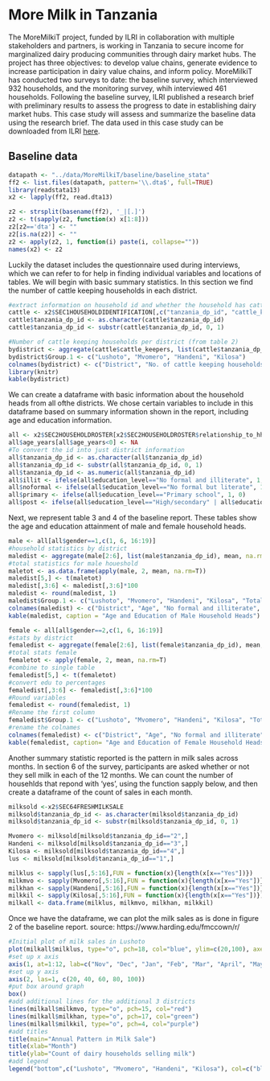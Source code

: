 # More Milk in Tanzania

The MoreMilkiT project, funded by ILRI in collaboration with multiple stakeholders and partners, is working in Tanzania to secure income for marginalized dairy producing communities through dairy market hubs. The project has three objectives: to develop value chains, generate evidence to increase participation in dairy value chains, and inform policy. MoreMilkiT has conducted two surveys to date: the baseline survey, which interviewed 932 households, and the monitoring survey, whih interviewed 461 households. Following the baseline survey, ILRI published a research brief with preliminary results to assess the progress to date in establishing dairy market hubs. This case study will assess and summarize the baseline data using the research brief. The data used in this case study can be downloaded from ILRI [here](http://data.ilri.org/portal/dataset/moremilkit-hh-tz).

## Baseline data 

```r
datapath <- "../data/MoreMilkiT/baseline/baseline_stata"
ff2 <- list.files(datapath, pattern='\\.dta$', full=TRUE)
library(readstata13)
x2 <- lapply(ff2, read.dta13)

z2 <- strsplit(basename(ff2), '_|[.]')
z2 <- t(sapply(z2, function(x) x[1:8]))
z2[z2=='dta'] <- ""
z2[is.na(z2)] <- ""
z2 <- apply(z2, 1, function(i) paste(i, collapse=""))
names(x2) <- z2

```

Luckily the dataset includes the questionnaire used during interviews, which we can refer to for help in finding individual variables and locations of tables. We will begin with basic summary statistics. In this section we find the number of cattle keeping households in each district. 

```r
#extract information on household id and whether the household has cattle
cattle <- x2$SEC1HOUSEHOLDIDENTIFICATION[,c("tanzania_dp_id", "cattle_keepers")]
cattle$tanzania_dp_id <- as.character(cattle$tanzania_dp_id)
cattle$tanzania_dp_id <- substr(cattle$tanzania_dp_id, 0, 1)

#Number of cattle keeping households per district (from table 2)
bydistrict <- aggregate(cattle$cattle_keepers, list(cattle$tanzania_dp_id), sum, na.rm=T)
bydistrict$Group.1 <- c("Lushoto", "Mvomero", "Handeni", "Kilosa")
colnames(bydistrict) <- c("District", "No. of cattle keeping households")
library(knitr)
kable(bydistrict)
```

We can create a dataframe with basic information about the household heads from all ofthe districts. We chose certain variables to include in this dataframe based on summary information shown in the report, including age and education information. 

```r
all <- x2$SEC2HOUSEHOLDROSTER[x2$SEC2HOUSEHOLDROSTER$relationship_to_hh_head=="Head",]
all$age_years[all$age_years<0] <- NA
#To convert the id into just district information
all$tanzania_dp_id <- as.character(all$tanzania_dp_id)
all$tanzania_dp_id <- substr(all$tanzania_dp_id, 0, 1)
all$tanzania_dp_id <- as.numeric(all$tanzania_dp_id)
all$illit <- ifelse(all$education_level=="No formal and illiterate", 1, 0)
all$noformal <- ifelse(all$education_level=="No formal but literate", 1, 0)
all$primary <- ifelse(all$education_level=="Primary school", 1, 0)
all$post <- ifelse(all$education_level=="High/secondary" | all$education_level=="College" | all$education_level=="University", 1, 0)
```

Next, we represent table 3 and 4 of the baseline report. These tables show the age and education attainment of male and female household heads. 
```r
male <- all[all$gender==1,c(1, 6, 16:19)]
#household statistics by district
maledist <- aggregate(male[2:6], list(male$tanzania_dp_id), mean, na.rm=T)
#total statistics for male houeshold
maletot <- as.data.frame(apply(male, 2, mean, na.rm=T))
maledist[5,] <- t(maletot)
maledist[,3:6] <- maledist[,3:6]*100
maledist <- round(maledist, 1)
maledist$Group.1 <- c("Lushoto", "Mvomero", "Handeni", "Kilosa", "Total")
colnames(maledist) <- c("District", "Age", "No formal and illiterate", "No formal but literate", "Primary school", "Post Primary")
kable(maledist, caption = "Age and Education of Male Household Heads")
```

```r
female <- all[all$gender==2,c(1, 6, 16:19)]
#stats by district
femaledist <- aggregate(female[2:6], list(female$tanzania_dp_id), mean, na.rm=T)
#total stats female
femaletot <- apply(female, 2, mean, na.rm=T)
#combine to single table
femaledist[5,] <- t(femaletot)
#convert edu to percentages
femaledist[,3:6] <- femaledist[,3:6]*100
#Round variables
femaledist <- round(femaledist, 1)
#Rename the first column
femaledist$Group.1 <- c("Lushoto", "Mvomero", "Handeni", "Kilosa", "Total")
#rename the colnames
colnames(femaledist) <- c("District", "Age", "No formal and illiterate", "No formal but literate", "Primary school", "Post Primary")
kable(femaledist, caption= "Age and Education of Female Household Heads")

```

Another summary statistic reported is the pattern in milk sales across months. In section 6 of the survey, participants are asked whether or not they sell milk in each of the 12 months. We can count the number of househlds that repond with 'yes', using the function sapply below, and then create a dataframe of the count of sales in each month.  
```r
milksold <-x2$SEC64FRESHMILKSALE
milksold$tanzania_dp_id <- as.character(milksold$tanzania_dp_id)
milksold$tanzania_dp_id <- substr(milksold$tanzania_dp_id, 0, 1)

Mvomero <- milksold[milksold$tanzania_dp_id=="2",]
Handeni <- milksold[milksold$tanzania_dp_id=="3",]
Kilosa <- milksold[milksold$tanzania_dp_id=="4",]
lus <- milksold[milksold$tanzania_dp_id=="1",]

milklus <- sapply(lus[,5:16],FUN = function(x){length(x[x=="Yes"])})
milkmvo <- sapply(Mvomero[,5:16],FUN = function(x){length(x[x=="Yes"])})
milkhan <- sapply(Handeni[,5:16],FUN = function(x){length(x[x=="Yes"])})
milkkil <- sapply(Kilosa[,5:16],FUN = function(x){length(x[x=="Yes"])})
milkall <- data.frame(milklus, milkmvo, milkhan, milkkil)
```

Once we have the dataframe, we can plot the milk sales as is done in figure 2 of the baseline report. 
source: https://www.harding.edu/fmccown/r/ 

```r
#Initial plot of milk sales in Lushoto
plot(milkall$milklus, type="o", pch=18, col="blue", ylim=c(20,100), axes=F, ann=F)
#set up x axis
axis(1, at=1:12, lab=c("Nov", "Dec", "Jan", "Feb", "Mar", "April", "May", "June", "July", "Aug", "Sep", "Oct"))
#set up y axis
axis(2, las=1, c(20, 40, 60, 80, 100))
#put box around graph
box()
#add additional lines for the additional 3 districts
lines(milkall$milkmvo, type="o", pch=15, col="red")
lines(milkall$milkhan, type="o", pch=17, col="green")
lines(milkall$milkkil, type="o", pch=4, col="purple")
#add titles
title(main="Annual Pattern in Milk Sale")
title(xlab="Month")
title(ylab="Count of dairy households selling milk")
#add legend
legend("bottom",c("Lushoto", "Mvomero", "Handeni", "Kilosa"), col=c("blue", "red", "green", "purple"), pch=c(18, 15, 17,4), horiz=T)
```

